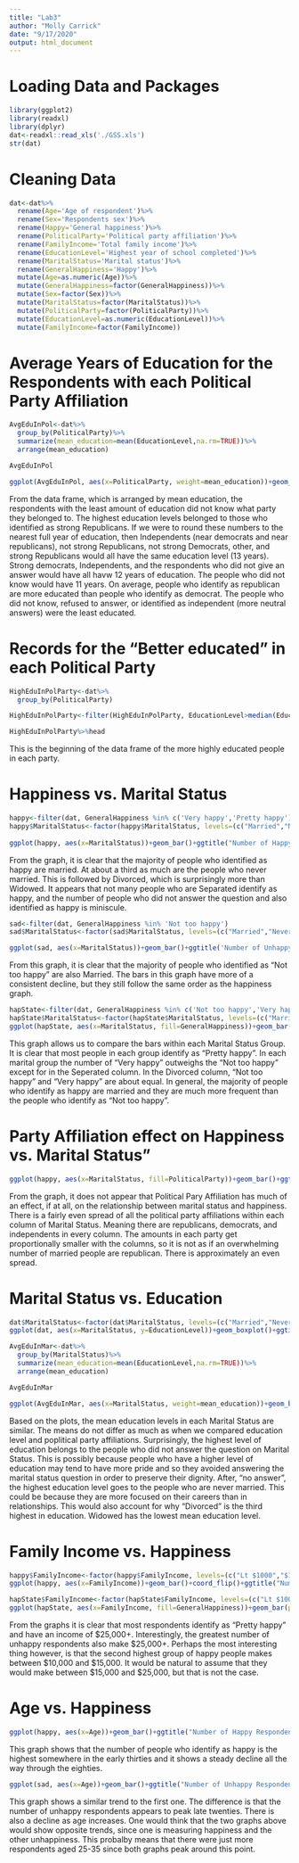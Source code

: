 ```yaml
---
title: "Lab3"
author: "Molly Carrick"
date: "9/17/2020"
output: html_document
---
```

# Loading Data and Packages
```r
library(ggplot2)
library(readxl)
library(dplyr)
dat<-readxl::read_xls('./GSS.xls')
str(dat)
```
# Cleaning Data
```r
dat<-dat%>%
  rename(Age='Age of respondent')%>%
  rename(Sex='Respondents sex')%>%
  rename(Happy='General happiness')%>%
  rename(PoliticalParty='Political party affiliation')%>%
  rename(FamilyIncome='Total family income')%>%
  rename(EducationLevel='Highest year of school completed')%>%
  rename(MaritalStatus='Marital status')%>%
  rename(GeneralHappiness='Happy')%>%
  mutate(Age=as.numeric(Age))%>%
  mutate(GeneralHappiness=factor(GeneralHappiness))%>%
  mutate(Sex=factor(Sex))%>%
  mutate(MaritalStatus=factor(MaritalStatus))%>%
  mutate(PoliticalParty=factor(PoliticalParty))%>%
  mutate(EducationLevel=as.numeric(EducationLevel))%>%
  mutate(FamilyIncome=factor(FamilyIncome))

```
# Average Years of Education for the Respondents with each Political Party Affiliation
```r

AvgEduInPol<-dat%>%
  group_by(PoliticalParty)%>%
  summarize(mean_education=mean(EducationLevel,na.rm=TRUE))%>%
  arrange(mean_education)

AvgEduInPol

ggplot(AvgEduInPol, aes(x=PoliticalParty, weight=mean_education))+geom_bar()+coord_flip()+ggtitle("Mean Education Year in Respondents' Political Parties")+ylab("Highest Year of Education (mean)") +xlab("Political Party")

```

From the data frame, which is arranged by mean education, the respondents with the least amount of education did not know what party they belonged to.  The highest education levels belonged to those who identified as strong Republicans.  If we were to round these numbers to the nearest full year of education, then Independents (near democrats and near republicans), not strong Republicans, not strong Democrats, other, and strong Republicans would all have the same education level (13 years).  Strong democrats, Independents, and the respondents who did not give an answer would have all havw 12 years of education.  The people who did not know would have 11 years.  On average, people who identify as republican are more educated than people who identify as democrat.  The people who did not know, refused to answer, or identified as independent (more neutral answers) were the least educated.

# Records for the "Better educated" in each Political Party
```r
HighEduInPolParty<-dat%>%
  group_by(PoliticalParty)

HighEduInPolParty<-filter(HighEduInPolParty, EducationLevel>median(EducationLevel,na.rm=TRUE))

HighEduInPolParty%>%head
```

This is the beginning of the data frame of the more highly educated people in each party.


# Happiness vs. Marital Status
```r
happy<-filter(dat, GeneralHappiness %in% c('Very happy','Pretty happy'))
happy$MaritalStatus<-factor(happy$MaritalStatus, levels=(c("Married","Never married","Divorced","Widowed","Separated","No answer")))
  
ggplot(happy, aes(x=MaritalStatus))+geom_bar()+ggtitle("Number of Happy Respondents and Their Marital Status")+xlab("Marital Status")+ylab("Number of Happy Respondents")

```

From the graph, it is clear that the majority of people who identified as happy are married.  At about a third as much are the people who never married. This is followed by Divorced, which is surprisingly more than Widowed.  It appears that not many people who are Separated identify as happy, and the number of people who did not answer the question and also identified as happy is miniscule.   

```r
sad<-filter(dat, GeneralHappiness %in% 'Not too happy')
sad$MaritalStatus<-factor(sad$MaritalStatus, levels=(c("Married","Never married","Divorced","Widowed","Separated","No answer")))

ggplot(sad, aes(x=MaritalStatus))+geom_bar()+ggtitle('Number of Unhappy Respondents and Their Marital Status')+xlab('Marital Status')+ylab('Numberof Unhappy Respondents')
```

From this graph, it is clear that the majority of people who identified as "Not too happy" are also Married.  The bars in this graph have more of a consistent decline, but they still follow the same order as the happiness graph.  

```r

hapState<-filter(dat, GeneralHappiness %in% c('Not too happy','Very happy','Pretty happy'))
hapState$MaritalStatus<-factor(hapState$MaritalStatus, levels=(c("Married","Never married","Divorced","Widowed","Separated","No answer")))
ggplot(hapState, aes(x=MaritalStatus, fill=GeneralHappiness))+geom_bar(position='dodge')+ggtitle("Happiness vs. Marital Status")+xlab('Marital Status')+ylab('Number of Respondents')

```

This graph allows us to compare the bars within each Marital Status Group.  It is clear that most people in each group identify as "Pretty happy".  In each marital group the number of "Very happy" outweighs the "Not too happy" except for in the Seperated column.  In the Divorced column, "Not too happy" and "Very happy" are about equal.  In general, the majority of people who identify as happy are married and they are much more frequent than the people who identify as "Not too happy".


# Party Affiliation effect on Happiness vs. Marital Status"

```r
ggplot(happy, aes(x=MaritalStatus, fill=PoliticalParty))+geom_bar()+ggtitle("Number of Happy Respondents and Their Marital Status")+xlab("Marital Status")+ylab("Number of Happy Respondents")

```

From the graph, it does not appear that Political Pary Affiliation has much of an effect, if at all, on the relationship between marital status and happiness.  There is a fairly even spread of all the political party affiliations within each column of Marital Status.  Meaning there are republicans, democrats, and independents in every column.  The amounts in each party get proportionally smaller with the columns, so it is not as if an overwhelming number of married people are republican.  There is approximately an even spread.


# Marital Status vs. Education

```r
dat$MaritalStatus<-factor(dat$MaritalStatus, levels=(c("Married","Never married","Divorced","Widowed","Separated","No answer")))
ggplot(dat, aes(x=MaritalStatus, y=EducationLevel))+geom_boxplot()+ggtitle("Marital Status vs. Education Level")+xlab('Marital Status')+ylab('Education Level')
```

```r
AvgEduInMar<-dat%>%
  group_by(MaritalStatus)%>%
  summarize(mean_education=mean(EducationLevel,na.rm=TRUE))%>%
  arrange(mean_education)

AvgEduInMar

ggplot(AvgEduInMar, aes(x=MaritalStatus, weight=mean_education))+geom_bar()+coord_flip()+ggtitle("Mean Education Year by Marital Status")+ylab("Highest Year of Education (mean)") +xlab("Marital Status")

```

Based on the plots, the mean education levels in each Marital Status are similar.  The means do not differ as much as when we compared education level and poplitical party affiliations.  Surprisingly, the highest level of education belongs to the people who did not answer the question on Marital Status.  This is possibly because people who have a higher level of education may tend to have more pride and so they avoided answering the marital status question in order to preserve their dignity. After, "no answer", the highest education level goes to the people who are never married.  This could be because they are more focused on their careers than in relationships.  This would also account for why "Divorced" is the third highest in education.  Widowed has the lowest mean education level.


# Family Income vs. Happiness
```r
happy$FamilyIncome<-factor(happy$FamilyIncome, levels=(c("Lt $1000","$1000 to 2999","$3000 to 3999","$4000 to 4999","$5000 to 5999","$6000 to 6999","$7000 to 7999", "$8000 to 9999", "$10000 - 14999", "$15000 - 19999","$20000 - 24999", "$25000 or more","Don't know","Refused","Not applicable", "No answer")))
ggplot(happy, aes(x=FamilyIncome))+geom_bar()+coord_flip()+ggtitle("Number of Happy Respondents and Their Family Income")+xlab('Family Income')+ylab('Number of Happy Respondents')
```

```r
hapState$FamilyIncome<-factor(hapState$FamilyIncome, levels=(c("Lt $1000","$1000 to 2999","$3000 to 3999","$4000 to 4999","$5000 to 5999","$6000 to 6999","$7000 to 7999", "$8000 to 9999", "$10000 - 14999", "$15000 - 19999","$20000 - 24999", "$25000 or more","Don't know","Refused","Not applicable", "No answer")))
ggplot(hapState, aes(x=FamilyIncome, fill=GeneralHappiness))+geom_bar(position='dodge')+ggtitle("Happiness vs. Family Income")+xlab('Family Income')+ylab('Number of Respondents')+coord_flip()

```

From the graphs it is clear that most respondents identify as "Pretty happy" and have an income of $25,000+.  Interestingly, the greatest number of unhappy respondents also make $25,000+.  Perhaps the most interesting thing however, is that the second highest group of happy people makes between $10,000 and $15,000.  It would be natural to assume that they would make between $15,000 and $25,000, but that is not the case. 


# Age vs. Happiness
```r
ggplot(happy, aes(x=Age))+geom_bar()+ggtitle("Number of Happy Respondents and Their Ages")+ylab("Number of Happy Respondents")
```

This graph shows that the number of people who identify as happy is the highest somewhere in the early thirties and it shows a steady decline all the way through the eighties.

```r
ggplot(sad, aes(x=Age))+geom_bar()+ggtitle("Number of Unhappy Respondents and Their Ages")+ylab("Number of Unhappy Respondents")
```

This graph shows a similar trend to the first one.  The difference is that the number of unhappy respondents appears to peak late twenties.  There is also a decline as age increases.  One would think that the two graphs above would show opposite trends, since one is measuring happiness and the other unhappiness. This probalby means that there were just more respondents aged 25-35 since both graphs peak around this point.
